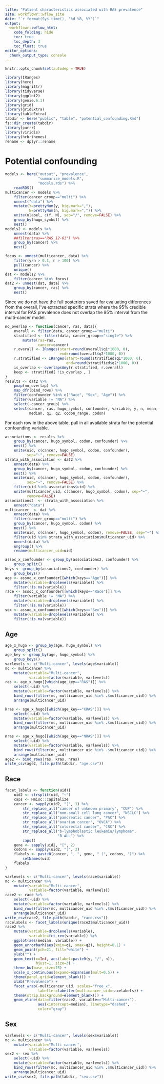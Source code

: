 ```yaml
---
title: "Patient characteristics associated with RAS prevalence"
site: workflowr::wflow_site
date: "`r format(Sys.time(), '%d %B, %Y')`"
output:
  workflowr::wflow_html:
    code_folding: hide
    toc: true
    toc_depth: 3
    toc_float: true
editor_options:
  chunk_output_type: console
---
```



```r
knitr::opts_chunk$set(autodep = TRUE)
```

```r
library(IRanges)
library(here)
library(magrittr)
library(tidyverse)
library(ggplot2)
library(genie.6.1)
library(grid)
library(gridExtra)
library(kableExtra)
tabdir <- here("public", "table", "potential_confounding.Rmd")
fs::dir_create(tabdir)
library(purrr)
library(viridis)
library(hrbrthemes)
rename <- dplyr::rename
```


# Potential confounding

```r
models <- here("output", "prevalence",
               "summarize_models.R",
               "models.rds") %>%
    readRDS()
multicancer <- models %>%
    filter(cancer_group=="multi") %>%
    unnest("data") %>%
    mutate(Y=prettyNum(y, big.mark=","),
           N=prettyNum(n, big.mark=",")) %>%
    unite(nlabel, c(Y, N), sep="/", remove=FALSE) %>%
    group_by(hugo_symbol) %>%
    nest()
models2 <- models %>%
    unnest(data) %>%
    ##filter(ras=="RAS_12-61") %>%
    group_by(cancer) %>%
    nest()

focus <- unnest(multicancer, data) %>%
    filter(y/n > 0.1, n > 100) %>%
    pull(cancer) %>%
    unique()
dat <- models2 %>%
    filter(cancer %in% focus)
dat2 <- unnest(dat, data) %>%
    group_by(cancer, ras) %>%
    nest()
```

Since we do not have the full posteriors saved for evaluating differences from the overall, I've extracted specific strata where the 95% credible interval for RAS prevalence does not overlap the 95% interval from the multi-cancer model.

```r
no_overlap <- function(cancer, ras, data){
    overall <- filter(data, cancer_group=="multi")
    stratified <- filter(data, cancer_group=="single") %>%
        mutate(ras=ras,
               cancer=cancer)
    r.overall <- IRanges(start=round(overall$q1*1000, 0),
                         end=round(overall$q2*1000, 0))
    r.stratified <- IRanges(start=round(stratified$q1*1000, 0),
                            end=round(stratified$q2*1000, 0))
    is_overlap <- overlapsAny(r.stratified, r.overall)
    keep <- stratified[ !is_overlap , ]
}
results <- dat2 %>%
    pmap(no_overlap) %>%
    map_dfr(bind_rows) %>%
    filter(confounder %in% c("Race", "Sex", "Age")) %>%
    filter(variable != "NA") %>%
    select(-cancer_group) %>%
    select(cancer, ras, hugo_symbol, confounder, variable, y, n, mean,
           median, q1, q2, codon_range, codon)
```

For each row in the above table, pull in all available strata for the potential confounding variable.

```r
associations <- results %>%
    group_by(cancer, hugo_symbol, codon, confounder) %>%
    nest() %>%
    unite(uid, c(cancer, hugo_symbol, codon, confounder),
          sep="~", remove=FALSE)
strata_with_association <- dat2 %>%
    unnest(data) %>%
    group_by(cancer, hugo_symbol, codon, confounder) %>%
    nest() %>%
    unite(uid, c(cancer, hugo_symbol, codon, confounder),
          sep="~", remove=FALSE) %>%
    filter(uid %in% associations$uid) %>%
    unite(multicancer_uid, c(cancer, hugo_symbol, codon), sep="~",
          remove=FALSE)
associations2  <- strata_with_association %>%
    unnest("data")
multicancer  <- dat %>%
    unnest(data) %>%
    filter(cancer_group=="multi") %>%
    group_by(cancer, hugo_symbol, codon) %>%
    nest() %>%
    unite(uid, c(cancer, hugo_symbol, codon), remove=FALSE, sep="~") %>%
    filter(uid %in% strata_with_association$multicancer_uid) %>%
    unnest(data) %>%
    ungroup() %>%
    rename(multicancer_uid=uid)

assoc_x_confounder <- group_by(associations2, confounder) %>%
    group_split()
keys <- group_by(associations2, confounder) %>%
    group_keys()
age <- assoc_x_confounder[[which(keys=="Age")]] %>%
    mutate(variable=droplevels(variable)) %>%
    filter(!is.na(variable))
race <- assoc_x_confounder[[which(keys=="Race")]] %>%
    filter(variable != "NA") %>%
    mutate(variable=droplevels(variable)) %>%
    filter(!is.na(variable))
sex <- assoc_x_confounder[[which(keys=="Sex")]] %>%
    mutate(variable=droplevels(variable)) %>%
    filter(!is.na(variable))
```

## Age

```r
age_x_hugo <- group_by(age, hugo_symbol) %>%
    group_split()
age_key <- group_by(age, hugo_symbol) %>%
    group_keys()
varlevels <- c("Multi-cancer", levels(age$variable))
mc <- multicancer %>%
    mutate(variable="Multi-cancer",
           variable=factor(variable, varlevels))
ras <- age_x_hugo[[which(age_key=="RAS")]] %>%
    select(-uid) %>%
    mutate(variable=factor(variable, varlevels)) %>%
    bind_rows(filter(mc, multicancer_uid %in% .$multicancer_uid)) %>%
    arrange(multicancer_uid)

kras <- age_x_hugo[[which(age_key=="KRAS")]] %>%
    select(-uid) %>%
    mutate(variable=factor(variable, varlevels)) %>%
    bind_rows(filter(mc, multicancer_uid %in% .$multicancer_uid)) %>%
    arrange(multicancer_uid)

nras <- age_x_hugo[[which(age_key=="NRAS")]] %>%
    select(-uid) %>%
    mutate(variable=factor(variable, varlevels)) %>%
    bind_rows(filter(mc, multicancer_uid %in% .$multicancer_uid)) %>%
    arrange(multicancer_uid)
age2 <- bind_rows(ras, kras, nras)
write_csv(age2, file.path(tabdir, "age.csv"))
```


## Race

```r
facet_labels <- function(uid){
    uid2 <- strsplit(uid, "~")
    caps <- Hmisc::capitalize
    cancer <- sapply(uid2, "[", 1) %>%
        str_replace_all("cancer of unknown primary", "CUP") %>%
        str_replace_all("non-small cell lung cancer", "NSCLC") %>%
        str_replace_all("pancreatic cancer", "PAC") %>%
        str_replace_all("ovarian cancer", "OVCA") %>%
        str_replace_all("colorectal cancer", "CRC") %>%
        str_replace_all("b-lymphoblastic leukemia/lymphoma",
                        "B ALL") %>%
        caps()
    gene <- sapply(uid2, "[", 2)
    codons <- sapply(uid2, "[", 3)
    flabels <- paste0(cancer, ", ", gene, " (", codons, ")") %>%
        setNames(uid)
    flabels
}

varlevels <- c("Multi-cancer", levels(race$variable))
mc <- multicancer %>%
    mutate(variable="Multi-cancer",
           variable=factor(variable, varlevels))
race2 <- race %>%
    select(-uid) %>%
    mutate(variable=factor(variable, varlevels)) %>%
    bind_rows(filter(mc, multicancer_uid %in% .$multicancer_uid)) %>%
    arrange(multicancer_uid)
write_csv(race2, file.path(tabdir, "race.csv"))
racelabels <- facet_labels(unique(race2$multicancer_uid))
race2 %>%
    mutate(variable=droplevels(variable),
           variable=fct_rev(variable)) %>%
    ggplot(aes(median, variable)) +
    geom_errorbarh(aes(xmin=q1, xmax=q2), height=0.1) +
    geom_point(pch=21, fill="white") +
    ylab("") +
    geom_text(x=Inf, aes(label=paste0(y, "/", n)),
              hjust=1, size=3) +
    theme_bw(base_size=15) +
    scale_x_continuous(expand=expansion(mult=0.5)) +
    theme(panel.grid=element_blank()) +
    xlab("Prevalence") +
    facet_wrap(~multicancer_uid, scales="free_x",
               labeller=labeller(multicancer_uid=racelabels)) +
    theme(strip.background=element_blank()) +
    geom_vline(data=filter(race2, variable=="Multi-cancer"),
               aes(xintercept=median), linetype="dashed",
               color="gray")
```


## Sex

```r
varlevels <- c("Multi-cancer", levels(sex$variable))
mc <- multicancer %>%
    mutate(variable="Multi-cancer",
           variable=factor(variable, varlevels))
sex2 <- sex %>%
    select(-uid) %>%
    mutate(variable=factor(variable, varlevels)) %>%
    bind_rows(filter(mc, multicancer_uid %in% .$multicancer_uid)) %>%
    arrange(multicancer_uid)
write_csv(sex2, file.path(tabdir, "sex.csv"))
```
